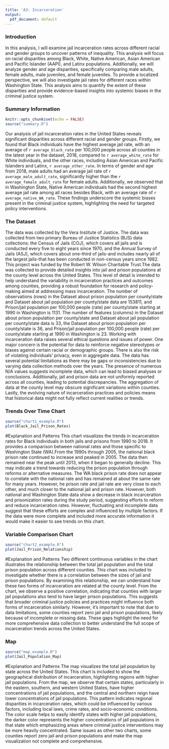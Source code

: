 ```yaml
---
title: 'A3: Incarceration'
output:
  pdf_document: default
---
```


### Introduction

In this analysis, I will examine jail incarceration rates across different racial and gender groups to uncover patterns of inequality. This analysis will focus on racial disparities among Black, White, Native American, Asian American and Pacific Islander (AAPI), and Latinx populations. Additionally, we will analyze gender and age disparities, specifically comparing male adults, female adults, male juveniles, and female juveniles. To provide a localized perspective, we will also investigate jail rates for different races within Washington State. This analysis aims to quantify the extent of these disparities and provide evidence-based insights into systemic biases in the criminal justice system.

### Summary Information
```r
knitr::opts_chunk$set(echo = FALSE)
source("summary.R")
```
Our analysis of jail incarceration rates in the United States reveals significant disparities across different racial and gender groups. Firstly, we found that Black individuals have the highest average jail rate, with an average of `r average_black_rate` per 100,000 people across all counties in the latest year in the dataset, 2018, compared to `r average_white_rate` for White individuals, and the other races, including Asian American and Pacific Islanders and Latinx, `r average_other_rate`. In terms of gender and age from 2018, male adults had an average jail rate of `r average_male_adult_rate`, significantly higher than the `r average_female_adult_rate` for female adults. Additionally, we observed that in Washington State, Native American individuals had the second highest average jail rate among all races besides Black, with an average rate of `r average_native_WA_rate`. These findings underscore the systemic biases present in the criminal justice system, highlighting the need for targeted policy interventions.

### The Dataset

  The data was collected by the Vera Institute of Justice. The data was collected from two primary Bureau of Justice Statistics (BJS) data collections: the Census of Jails (COJ), which covers all jails and is conducted every five to eight years since 1970, and the Annual Survey of Jails (ASJ), which covers about one-third of jails-and includes nearly all of the largest jails-that has been conducted in non-census years since 1982. This project was funded by the Robert W. Wilson Charitable Trust.The data was collected to provide detailed insights into jail and prison populations at the county level across the United States. This level of detail is intended to help understand the variability in incarceration practices and outcomes among counties, providing a robust foundation for research and policy-making aimed at addressing mass incarceration.  The number of observations (rows) in the Dataset about prison population per county/state and Dataset about jail population per county/state data are 153811, and Prison/jail population per 100,000 people (rate) per county/state starting at 1990 in Washington is 1131. The number of features (columns) in the Dataset about prison population per county/state and Dataset about jail population per county/state data is 33,  the Dataset about prison population per county/state is 36, and Prison/jail population per 100,000 people (rate) per county/state starting at 1990 in Washington is 23. Working with incarceration data raises several ethical questions and issues of power. One major concern is the potential for data to reinforce negative stereotypes or biases against certain racial or demographic groups. There is also the risk of violating individuals' privacy, even in aggregate data. The data has several potential limitations as there may be gaps or inconsistencies due to varying data collection methods over the years. The presence of numerous N/A values suggests incomplete data, which can lead to biased analyses or conclusions. Additionally, jail and prison data are not uniformly reported across all counties, leading to potential discrepancies. The aggregation of data at the county level may obscure significant variations within counties. Lastly, the evolving nature of incarceration practices and policies means that historical data might not fully reflect current realities or trends.
  
### Trends Over Time Chart

```r
source("chart1_example.R")
plot(Black_Jail_Prison_Rates)
```
#Explanation and Patterns
This chart visualizes the trends in incarceration rates for Black individuals in both jails and prisons from 1990 to 2018. It provides a comparison between national rates and those specific to Washington State (WA).From the 1990s through 2005, the national black prison rate continued to increase and peaked in 2005. The data then remained near the peak until 2013, when it began to generally decline. This may indicate a trend towards reducing the prison population through reforms or alternative measures. The WA black prison rate does not appear to correlate with the national rate and has remained at about the same rate for many years. However, he prison rate and jail rate are very close to each other, and much closer to the national jail and prison rate. However, both national and Washington State data show a decrease in black incarceration and prisonization rates during the study period, suggesting efforts to reform and reduce incarceration rates. However, fluctuating and incomplete data suggest that these efforts are complex and influenced by multiple factors. If the data were more complete and included more accurate information it would make it easier to see trends on this chart.

### Variable Comparison Chart
```r
source("chart2_example.R")
plot(Jail_Prison_Relationship)
```
#Explanation and Patterns
Two different continuous variables in the chart illustrates the relationship between the total jail population and the total prison population across different counties. This chart was included to investigate whether there is a correlation between the sizes of jail and prison populations. By examining this relationship, we can understand how these two forms of incarceration are related at the county level. From the chart, we observe a positive correlation, indicating that counties with larger jail populations also tend to have larger prison populations. This suggests that broader criminal justice policies and practices might influence both forms of incarceration similarly. However, it's important to note that due to data limitations, some counties report zero jail and prison populations, likely because of incomplete or missing data. These gaps highlight the need for more comprehensive data collection to better understand the full scope of incarceration trends across the United States.

### Map
```r
source("map_example.R")
plot(Jail_Population_Map)
```
#Explanation and Patterns
The map visualizes the total jail population by state across the United States. This chart is included to show the geographical distribution of incarceration, highlighting regions with higher jail populations. From the map, we observe that certain states, particularly in the eastern, southern, and western United States, have higher concentrations of jail populations, and the central and northern reign have lower concentrations of jail populations. This pattern indicates regional disparities in incarceration rates, which could be influenced by various factors, including local laws, crime rates, and socio-economic conditions. The color scale helps to easily identify states with higher jail populations, the darker color represents the higher concentrations of jail populations in that state which emphasizing areas where criminal justice interventions may be more heavily concentrated. Same issues as other two charts, some counties report zero jail and prison populations and make the map visualization not complete and comprehensive.